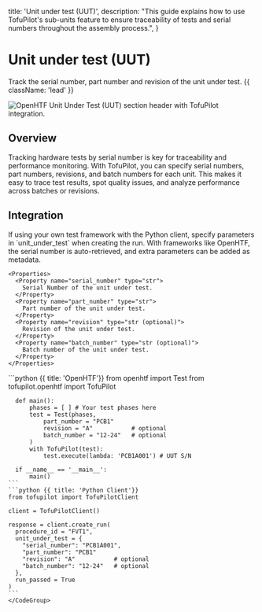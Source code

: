   title: 'Unit under test (UUT)',
  description:
    "This guide explains how to use TofuPilot's sub-units feature to ensure traceability of tests and serial numbers throughout the assembly process.",
}

# Unit under test (UUT)

Track the serial number, part number and revision of the unit under test. {{ className: 'lead' }}

<Image
  src="/uut-header.png"
  alt="OpenHTF Unit Under Test (UUT) section header with TofuPilot integration."
/>

## Overview

Tracking hardware tests by serial number is key for traceability and performance monitoring. With TofuPilot, you can specify serial numbers, part numbers, revisions, and batch numbers for each unit. This makes it easy to trace test results, spot quality issues, and analyze performance across batches or revisions.

## Integration

<Row>
  <Col>
  If using your own test framework with the Python client, specify parameters in `unit_under_test` when creating the run. With frameworks like OpenHTF, the serial number is auto-retrieved, and extra parameters can be added as metadata.

    <Properties>
      <Property name="serial_number" type="str">
        Serial Number of the unit under test.
      </Property>
      <Property name="part_number" type="str">
        Part number of the unit under test.
      </Property>
      <Property name="revision" type="str (optional)">
        Revision of the unit under test.
      </Property>
      <Property name="batch_number" type="str (optional)">
        Batch number of the unit under test.
      </Property>
    </Properties>

  </Col>

  <Col>
    <CodeGroup>
    ```python {{ title: 'OpenHTF'}}
      from openhtf import Test
      from tofupilot.openhtf import TofuPilot

      def main():
          phases = [ ] # Your test phases here
          test = Test(phases,
              part_number = "PCB1"
              revision = "A"           # optional
              batch_number = "12-24"   # optional
          )
          with TofuPilot(test):
              test.execute(lambda: 'PCB1A001') # UUT S/N

      if __name__ == '__main__':
          main()
    ```
    ```python {{ title: 'Python Client'}}
    from tofupilot import TofuPilotClient

    client = TofuPilotClient()

    response = client.create_run(
      procedure_id = "FVT1",
      unit_under_test = {
        "serial_number": "PCB1A001",
        "part_number": "PCB1"
        "revision": "A"           # optional
        "batch_number": "12-24"   # optional
      },
      run_passed = True
    )
    ```
    </CodeGroup>

  </Col>
</Row>

